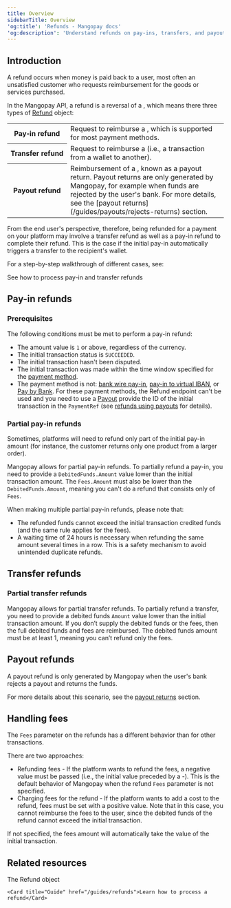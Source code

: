 ```yaml
---
title: Overview
sidebarTitle: Overview 
'og:title': 'Refunds - Mangopay docs'  
'og:description': 'Understand refunds on pay-ins, transfers, and payouts, to help provide a seamless payment experience'
---
```

  

## Introduction  

A refund occurs when money is paid back to a user, most often an unsatisfied customer who requests reimbursement for the goods or services purchased.  

In the Mangopay API, a refund is a reversal of a <Transaction content="transaction" />, which means there three types of [Refund](/api-reference/refunds/refund-object) object:

<table class="header-column">
  <tbody>
    <tr>
      <th class="header">Pay&#8209;in&nbsp;refund</th>
      <td class="table-content">
        Request to reimburse a <PayIn content="pay-in" />, which is supported for most payment methods.  
      </td>
    </tr>
    <tr>
      <th class="header">Transfer&nbsp;refund</th>
      <td class="table-content">
        Request to reimburse a <Transfer content="transfer" /> (i.e., a transaction from a wallet to another).        
      </td>
    </tr>
    <tr>
      <th class="header">Payout&nbsp;refund</th>
      <td class="table-content">
        Reimbursement of a <Payout content="payout" />, known as a payout return. Payout returns are only generated by Mangopay, for example when funds are rejected by the user's bank. For more details, see the [payout returns](/guides/payouts/rejects-returns) section.
      </td>
    </tr>
  </tbody>
</table>

From the end user's perspective, therefore, being refunded for a payment on your platform may involve a transfer refund as well as a pay-in refund to complete their refund. This is the case if the initial pay-in automatically triggers a transfer to the recipient's wallet.

For a step-by-step walkthrough of different cases, see:

<Card title="How to" href="/guides/refunds/how-to">
See how to process pay-in and transfer refunds
</Card>  

## Pay-in refunds  

### Prerequisites  

The following conditions must be met to perform a pay-in refund:  
- The amount value is `1` or above, regardless of the currency.
- The initial transaction status is `SUCCEEDED`.  
- The initial transaction hasn't been disputed.
- The initial transaction was made within the time window specified for the [payment method](/guides/payment-methods).
- The payment method is not: [bank wire pay-in](/api-reference/bank-wire-payins/create-bank-wire-payin), [pay-in to virtual IBAN](/api-reference/virtual-accounts/view-payin-external-instruction), or [Pay by Bank](/api-reference/pay-by-bank/create-pay-by-bank-payin). For these payment methods, the Refund endpoint can't be used and you need to use a [Payout](/api-reference/payouts/create-payout) provide the ID of the initial transaction in the `PaymentRef` (see [refunds using payouts](/guides/payouts/integration#refunds-using-payouts) for details).

### Partial pay-in refunds  

Sometimes, platforms will need to refund only part of the initial pay-in amount (for instance, the customer returns only one product from a larger order).  

Mangopay allows for partial pay-in refunds. To partially refund a pay-in, you need to provide a `DebitedFunds.Amount` value lower than the initial transaction amount. The `Fees.Amount` must also be lower than the `DebitedFunds.Amount`, meaning you can't do a refund that consists only of `Fees`.

When making multiple partial pay-in refunds, please note that:  
- The refunded funds cannot exceed the initial transaction credited funds (and the same rule applies for the fees).  
- A waiting time of 24 hours is necessary when refunding the same amount several times in a row. This is a safety mechanism to avoid unintended duplicate refunds.

## Transfer refunds  

### Partial transfer refunds  

Mangopay allows for partial transfer refunds. To partially refund a transfer, you need to provide a debited funds `Amount` value lower than the initial transaction amount. If you don’t supply the debited funds or the fees, then the full debited funds and fees are reimbursed. The debited funds amount must be at least 1, meaning you can’t refund only the fees.  

## Payout refunds  

A payout refund is only generated by Mangopay when the user's bank rejects a payout and returns the funds.

For more details about this scenario, see the [payout returns](/guides/payouts/rejects-returns) section.

## Handling fees  

The `Fees` parameter on the refunds has a different behavior than for other transactions.  

There are two approaches:  
- Refunding fees - If the platform wants to refund the fees, a negative value must be passed (i.e., the initial value preceded by a -). This is the default behavior of Mangopay when the refund `Fees` parameter is not specified.  
- Charging fees for the refund - If the platform wants to add a cost to the refund, fees must be set with a positive value. Note that in this case, you cannot reimburse the fees to the user, since the debited funds of the refund cannot exceed the initial transaction.  

If not specified, the fees amount will automatically take the value of the initial transaction.  

## Related resources  

<CardGroup cols={2}>
    <Card title="Endpoint" href="/api-reference/refunds/refund-object">The Refund object</Card>  

    <Card title="Guide" href="/guides/refunds">Learn how to process a refund</Card>
</CardGroup>